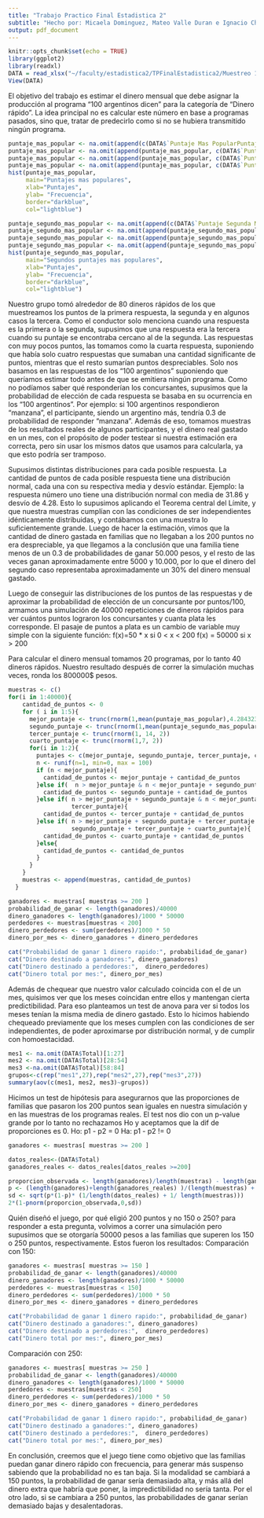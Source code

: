 ```yaml
---
title: "Trabajo Practico Final Estadistica 2"
subtitle: "Hecho por: Micaela Dominguez, Mateo Valle Duran e Ignacio Chalub"
output: pdf_document
---
```


```r
knitr::opts_chunk$set(echo = TRUE)
library(ggplot2)
library(readxl)
DATA = read_xlsx("~/faculty/estadistica2/TPFinalEstadistica2/Muestreo 100 Args.xlsx")
View(DATA)
```


El objetivo del trabajo es estimar el dinero mensual que debe asignar la producción al programa “100 argentinos dicen” para la categoría de “Dinero rápido”.
La idea principal no es calcular este número en base a programas pasados, sino que, tratar de predecirlo como si no se hubiera transmitido ningún programa. 


```r
puntaje_mas_popular <- na.omit(append(c(DATA$`Puntaje Mas PopularPuntaje Mas Popular1`), c(DATA$`Puntaje Mas PopularPuntaje Mas Popular`)))
puntaje_mas_popular <- na.omit(append(puntaje_mas_popular, c(DATA$`Puntaje Mas Popular2`)))
puntaje_mas_popular <- na.omit(append(puntaje_mas_popular, c(DATA$`Puntaje Mas Popular3`)))
puntaje_mas_popular <- na.omit(append(puntaje_mas_popular, c(DATA$`Puntaje Mas Popular4`)))                               
hist(puntaje_mas_popular, 
     main="Puntajes mas populares", 
     xlab="Puntajes", 
     ylab= "Frecuencia",
     border="darkblue", 
     col="lightblue")

puntaje_segundo_mas_popular <- na.omit(append(c(DATA$`Puntaje Segunda Mas Popular`), c(DATA$`Puntaje Segunda Mas Popular1`)))
puntaje_segundo_mas_popular <- na.omit(append(puntaje_segundo_mas_popular, c(DATA$`Puntaje Segunda Mas Popular2`)))
puntaje_segundo_mas_popular <- na.omit(append(puntaje_segundo_mas_popular, c(DATA$`Puntaje Segunda Mas Popular3`)))
puntaje_segundo_mas_popular <- na.omit(append(puntaje_segundo_mas_popular, c(DATA$`Puntaje Segunda Mas Popular4`)))                               
hist(puntaje_segundo_mas_popular, 
     main="Segundos puntajes mas populares", 
     xlab="Puntajes", 
     ylab= "Frecuencia",
     border="darkblue", 
     col="lightblue")
```

Nuestro grupo tomó alrededor de 80 dineros rápidos de los que muestreamos los puntos de la primera respuesta, la segunda y en algunos casos la tercera. 
Como el conductor solo menciona cuando una respuesta es la primera o la segunda, supusimos que una respuesta era la tercera cuando su puntaje se encontraba cercano al de la segunda. 
Las respuestas con muy pocos puntos, las tomamos como la cuarta respuesta, suponiendo que había solo cuatro respuestas que sumaban una cantidad significante de puntos, mientras que el resto sumarían puntos despreciables. Solo nos basamos en las respuestas de los “100 argentinos” suponiendo que queríamos estimar todo antes de que se emitiera ningún programa. Como no podíamos saber qué responderían los concursantes, supusimos que la probabilidad de elección de cada respuesta se basaba en su ocurrencia en los “100 argentinos”. Por ejemplo: si 100 argentinos respondieron “manzana”, el participante, siendo un argentino más, tendría 0.3 de probabilidad de responder “manzana”.
Además de eso, tomamos muestras de los resultados reales de algunos participantes, y el dinero real gastado en un mes, con el propósito de poder testear si nuestra estimación era correcta, pero sin usar los mismos datos que usamos para calcularla, ya que esto podría ser tramposo.

Supusimos distintas distribuciones para cada posible respuesta. La cantidad de puntos de cada posible respuesta tiene una distribución normal, cada una con su respectiva media y desvío estándar. Ejemplo: la respuesta número uno tiene una distribución normal con media de 31.86 y desvío de 4.28. Esto lo supusimos aplicando el Teorema central del Límite, y que nuestra muestras cumplían con las condiciones de ser independientes idénticamente distribuidas, y contábamos con una muestra lo suficientemente grande. Luego de hacer la estimación, vimos que la cantidad de dinero gastada en familias que no llegaban a los 200 puntos no era despreciable, ya que llegamos a la conclusión que una familia tiene menos de un 0.3 de probabilidades de ganar 50.000 pesos, y el resto de las veces ganan aproximadamente entre 5000 y 10.000, por lo que el dinero del segundo caso representaba aproximadamente un 30% del dinero mensual gastado.

Luego de conseguir las distribuciones de los puntos de las respuestas y de aproximar la probabilidad de elección de un concursante por puntos/100, armamos una simulación de 40000 repeticiones de dineros rápidos para ver cuántos puntos lograron los concursantes y cuanta plata les corresponde. El pasaje de puntos a plata es un cambio de variable muy simple con la siguiente función:
f(x)=50 * x          si    0 < x < 200
f(x) = 50000          si     x > 200

Para calcular el dinero mensual tomamos 20 programas, por lo tanto 40 dineros rápidos. Nuestro resultado después de correr la simulación muchas veces, ronda los 800000$ pesos.
```r
muestras <- c()
for(i in 1:40000){
    cantidad_de_puntos <- 0 
    for ( i in 1:5){
      mejor_puntaje <- trunc(rnorm(1,mean(puntaje_mas_popular),4.284323)) 
      segundo_puntaje <- trunc(rnorm(1,mean(puntaje_segundo_mas_popular),2.985134)) 
      tercer_puntaje <- trunc(rnorm(1, 14, 2)) 
      cuarto_puntaje <- trunc(rnorm(1,7, 2)) 
      for(i in 1:2){
        puntajes <- c(mejor_puntaje, segundo_puntaje, tercer_puntaje, cuarto_puntaje)
        n <- runif(n=1, min=0, max = 100) 
        if (n < mejor_puntaje){
          cantidad_de_puntos <- mejor_puntaje + cantidad_de_puntos
        }else if(  n > mejor_puntaje & n < mejor_puntaje + segundo_puntaje){
          cantidad_de_puntos <- segundo_puntaje + cantidad_de_puntos
        }else if( n > mejor_puntaje + segundo_puntaje & n < mejor_puntaje + segundo_puntaje + 
                  tercer_puntaje){
          cantidad_de_puntos <- tercer_puntaje + cantidad_de_puntos
        }else if( n > mejor_puntaje + segundo_puntaje + tercer_puntaje & n < mejor_puntaje +
                  segundo_puntaje + tercer_puntaje + cuarto_puntaje){
          cantidad_de_puntos <- cuarto_puntaje + cantidad_de_puntos
        }else{
          cantidad_de_puntos <- cantidad_de_puntos
        }
      }
    }
    muestras <- append(muestras, cantidad_de_puntos)
  }

ganadores <- muestras[ muestras >= 200 ] 
probabilidad_de_ganar <- length(ganadores)/40000
dinero_ganadores <- length(ganadores)/1000 * 50000
perdedores <- muestras[muestras < 200]
dinero_perdedores <- sum(perdedores)/1000 * 50
dinero_por_mes <- dinero_ganadores + dinero_perdedores
```

```r
cat("Probabilidad de ganar 1 dinero rapido:", probabilidad_de_ganar)
cat("Dinero destinado a ganadores:", dinero_ganadores)
cat("Dinero destinado a perdedores:",  dinero_perdedores)
cat("Dinero total por mes:", dinero_por_mes)
```

Además de chequear que nuestro valor calculado coincida con el de un mes, quisimos ver que los meses coincidan entre ellos y mantengan cierta predictibilidad. Para eso planteamos un test de anova para ver si todos los meses tenían la misma media de dinero gastado. Esto lo hicimos habiendo chequeado previamente que los meses cumplen con las condiciones de ser independientes, de poder aproximarse por distribución normal, y de cumplir con homoestacidad. 


```r
mes1 <- na.omit(DATA$Total)[1:27]
mes2 <- na.omit(DATA$Total)[28:54]
mes3 <-na.omit(DATA$Total)[58:84]
grupos<-c(rep("mes1",27),rep("mes2",27),rep("mes3",27))
summary(aov(c(mes1, mes2, mes3)~grupos))
```

Hicimos un test de hipótesis para asegurarnos que las proporciones de familias que  pasaron los 200 puntos sean iguales en nuestra simulación y en las muestras de los programas reales. El test nos dio con un p-value grande por lo tanto no rechazamos Ho y aceptamos que la dif de proporciones es 0. 
Ho: p1 - p2 = 0 Ha: p1 - p2 != 0


```r
ganadores <- muestras[ muestras >= 200 ]

datos_reales<-(DATA$Total)
ganadores_reales <- datos_reales[datos_reales >=200]

proporcion_observada <- length(ganadores)/length(muestras) - length(ganadores_reales)/length(datos_reales)
p <- (length(ganadores)+length(ganadores_reales) )/(length(muestras) + length(datos_reales))
sd <- sqrt(p*(1-p)* (1/length(datos_reales) + 1/ length(muestras)))
2*(1-pnorm(proporcion_observada,0,sd))
```

Quién diseñó el juego, por qué eligió 200 puntos y no 150 o 250? para responder a esta pregunta, volvimos a correr una simulación pero supusimos que se otorgaría 50000 pesos a las familias que superen los 150 o 250 puntos, respectivamente. Estos fueron los resultados:
Comparación con 150: 

```r
ganadores <- muestras[ muestras >= 150 ] 
probabilidad_de_ganar <- length(ganadores)/40000
dinero_ganadores <- length(ganadores)/1000 * 50000
perdedores <- muestras[muestras < 150]
dinero_perdedores <- sum(perdedores)/1000 * 50
dinero_por_mes <- dinero_ganadores + dinero_perdedores

cat("Probabilidad de ganar 1 dinero rapido:", probabilidad_de_ganar)
cat("Dinero destinado a ganadores:", dinero_ganadores)
cat("Dinero destinado a perdedores:",  dinero_perdedores)
cat("Dinero total por mes:", dinero_por_mes)
```

Comparación con 250: 

```r
ganadores <- muestras[ muestras >= 250 ] 
probabilidad_de_ganar <- length(ganadores)/40000
dinero_ganadores <- length(ganadores)/1000 * 50000
perdedores <- muestras[muestras < 250]
dinero_perdedores <- sum(perdedores)/1000 * 50
dinero_por_mes <- dinero_ganadores + dinero_perdedores

cat("Probabilidad de ganar 1 dinero rapido:", probabilidad_de_ganar)
cat("Dinero destinado a ganadores:", dinero_ganadores)
cat("Dinero destinado a perdedores:",  dinero_perdedores)
cat("Dinero total por mes:", dinero_por_mes)
```

En conclusión, creemos que el juego tiene como objetivo que las familias puedan ganar dinero rápido con frecuencia, para generar más suspenso sabiendo que la probabilidad no es tan baja. Si la modalidad se cambiará a 150 puntos, la probabilidad de ganar sería demasiado alta, y más allá del dinero extra que habría que poner, la impredictibilidad no sería tanta. Por el otro lado, si se cambiara a 250 puntos, las probabilidades de ganar serían demasiado bajas y desalentadoras.
